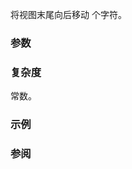 {{cpp/string/basic_string_view/title|remove_suffix}}
{{cpp/string/basic_string_view/navbar}}
{{ddcl|since=c++17|
constexpr void remove_suffix( size_type n );
}}

将视图末尾向后移动 {{c|n}} 个字符。

{{cpp/hardened ub if|since=c++26| {{c|n &gt; size()}} 是 {{c|true}}}}

===参数===
{{par begin}}
{{par|n|要从视图终点移除的字符数}}
{{par end}}

===复杂度===
常数。

===示例===
{{example|code=
#include &lt;iostream&gt;
#include &lt;string_view&gt;

int main()
{
    char arr[] = {'a', 'b', 'c', 'd', '\0', '\0', '\0'};
    std::string_view v(arr, sizeof arr);
    auto trim_pos = v.find('\0');
    if(trim_pos != v.npos)
        v.remove_suffix(v.size() - trim_pos);
    std::cout &lt;&lt; "数组：'" &lt;&lt; arr &lt;&lt; "'，size=" &lt;&lt; sizeof arr &lt;&lt; '\n'
              &lt;&lt; "视图：'" &lt;&lt; v &lt;&lt; "'，size=" &lt;&lt; v.size() &lt;&lt; '\n';
}
|output=
数组：'abcd'，size=7
视图：'abcd'，size=4
}}

===参阅===
{{dsc begin}}
{{dsc inc|cpp/string/basic_string_view/dsc remove_prefix}}
{{dsc end}}

{{langlinks|en|es|ja}}